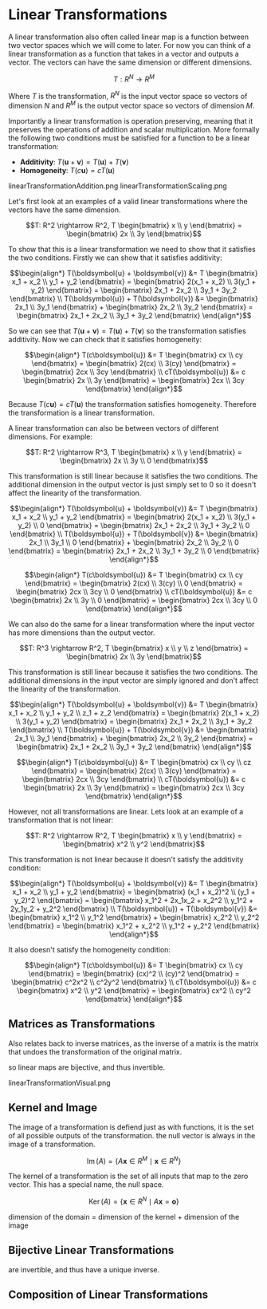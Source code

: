 
# Linear Transformations

A linear transformation also often called linear map is a function between two vector spaces which we will come to later. For now you can think of a linear transformation as a function that takes in a vector and outputs a vector. The vectors can have the same dimension or different dimensions.

```math
T: R^N \rightarrow R^M
```

Where $T$ is the transformation, $R^N$ is the input vector space so vectors of dimension $N$ and $R^M$ is the output vector space so vectors of dimension $M$.

Importantly a linear transformation is operation preserving, meaning that it preserves the operations of addition and scalar multiplication. More formally the following two conditions must be satisfied for a function to be a linear transformation:
- **Additivity**: $T(\boldsymbol{u} + \boldsymbol{v}) = T(\boldsymbol{u}) + T(\boldsymbol{v})$
- **Homogeneity**: $T(c\boldsymbol{u}) = cT(\boldsymbol{u})$

linearTransformationAddition.png
linearTransformationScaling.png

<Callout type="example" title="Valid Linear Transformation">
Let's first look at an examples of a valid linear transformations where the vectors have the same dimension.

```math
T: R^2 \rightarrow R^2, T \begin{bmatrix} x \\ y \end{bmatrix} = \begin{bmatrix} 2x \\ 3y \end{bmatrix}
```

To show that this is a linear transformation we need to show that it satisfies the two conditions. Firstly we can show that it satisfies additivity:

```math
\begin{align*}
T(\boldsymbol{u} + \boldsymbol{v}) &= T \begin{bmatrix} x_1 + x_2 \\ y_1 + y_2 \end{bmatrix} = \begin{bmatrix} 2(x_1 + x_2) \\ 3(y_1 + y_2) \end{bmatrix} = \begin{bmatrix} 2x_1 + 2x_2 \\ 3y_1 + 3y_2 \end{bmatrix} \\
T(\boldsymbol{u}) + T(\boldsymbol{v}) &= \begin{bmatrix} 2x_1 \\ 3y_1 \end{bmatrix} + \begin{bmatrix} 2x_2 \\ 3y_2 \end{bmatrix} = \begin{bmatrix} 2x_1 + 2x_2 \\ 3y_1 + 3y_2 \end{bmatrix}
\end{align*}
```

So we can see that $T(\boldsymbol{u} + \boldsymbol{v}) = T(\boldsymbol{u}) + T(\boldsymbol{v})$ so the transformation satisfies additivity. Now we can check that it satisfies homogeneity:

```math
\begin{align*}
T(c\boldsymbol{u}) &= T \begin{bmatrix} cx \\ cy \end{bmatrix} = \begin{bmatrix} 2(cx) \\ 3(cy) \end{bmatrix} = \begin{bmatrix} 2cx \\ 3cy \end{bmatrix} \\
cT(\boldsymbol{u}) &= c \begin{bmatrix} 2x \\ 3y \end{bmatrix} = \begin{bmatrix} 2cx \\ 3cy \end{bmatrix}
\end{align*}
```

Because $T(c\boldsymbol{u}) = cT(\boldsymbol{u})$ the transformation satisfies homogeneity. Therefore the transformation is a linear transformation.
</Callout>

<Callout type="example" title="Linear Transformation with Different Dimensions">
A linear transformation can also be between vectors of different dimensions. For example:

```math
T: R^2 \rightarrow R^3, T \begin{bmatrix} x \\ y \end{bmatrix} = \begin{bmatrix} 2x \\ 3y \\ 0 \end{bmatrix}
```

This transformation is still linear because it satisfies the two conditions. The additional dimension in the output vector is just simply set to 0 so it doesn't affect the linearity of the transformation.

```math
\begin{align*}
T(\boldsymbol{u} + \boldsymbol{v}) &= T \begin{bmatrix} x_1 + x_2 \\ y_1 + y_2 \end{bmatrix} = \begin{bmatrix} 2(x_1 + x_2) \\ 3(y_1 + y_2) \\ 0 \end{bmatrix} = \begin{bmatrix} 2x_1 + 2x_2 \\ 3y_1 + 3y_2 \\ 0 \end{bmatrix} \\
T(\boldsymbol{u}) + T(\boldsymbol{v}) &= \begin{bmatrix} 2x_1 \\ 3y_1 \\ 0 \end{bmatrix} + \begin{bmatrix} 2x_2 \\ 3y_2 \\ 0 \end{bmatrix} = \begin{bmatrix} 2x_1 + 2x_2 \\ 3y_1 + 3y_2 \\ 0 \end{bmatrix}
\end{align*}
```

```math
\begin{align*}
T(c\boldsymbol{u}) &= T \begin{bmatrix} cx \\ cy \end{bmatrix} = \begin{bmatrix} 2(cx) \\ 3(cy) \\ 0 \end{bmatrix} = \begin{bmatrix} 2cx \\ 3cy \\ 0 \end{bmatrix} \\
cT(\boldsymbol{u}) &= c \begin{bmatrix} 2x \\ 3y \\ 0 \end{bmatrix} = \begin{bmatrix} 2cx \\ 3cy \\ 0 \end{bmatrix}
\end{align*}
```

We can also do the same for a linear transformation where the input vector has more dimensions than the output vector.

```math
T: R^3 \rightarrow R^2, T \begin{bmatrix} x \\ y \\ z \end{bmatrix} = \begin{bmatrix} 2x \\ 3y \end{bmatrix}
```

This transformation is still linear because it satisfies the two conditions. The additional dimensions in the input vector are simply ignored and don't affect the linearity of the transformation.

```math
\begin{align*}
T(\boldsymbol{u} + \boldsymbol{v}) &= T \begin{bmatrix} x_1 + x_2 \\ y_1 + y_2 \\ z_1 + z_2 \end{bmatrix} = \begin{bmatrix} 2(x_1 + x_2) \\ 3(y_1 + y_2) \end{bmatrix} = \begin{bmatrix} 2x_1 + 2x_2 \\ 3y_1 + 3y_2 \end{bmatrix} \\
T(\boldsymbol{u}) + T(\boldsymbol{v}) &= \begin{bmatrix} 2x_1 \\ 3y_1 \end{bmatrix} + \begin{bmatrix} 2x_2 \\ 3y_2 \end{bmatrix} = \begin{bmatrix} 2x_1 + 2x_2 \\ 3y_1 + 3y_2 \end{bmatrix}
\end{align*}
```

```math
\begin{align*}
T(c\boldsymbol{u}) &= T \begin{bmatrix} cx \\ cy \\ cz \end{bmatrix} = \begin{bmatrix} 2(cx) \\ 3(cy) \end{bmatrix} = \begin{bmatrix} 2cx \\ 3cy \end{bmatrix} \\
cT(\boldsymbol{u}) &= c \begin{bmatrix} 2x \\ 3y \end{bmatrix} = \begin{bmatrix} 2cx \\ 3cy \end{bmatrix}
\end{align*}
```
</Callout>

<Callout type="example" title="Invalid Linear Transformation">
However, not all transformations are linear. Lets look at an example of a transformation that is not linear:

```math
T: R^2 \rightarrow R^2, T \begin{bmatrix} x \\ y \end{bmatrix} = \begin{bmatrix} x^2 \\ y^2 \end{bmatrix}
```

This transformation is not linear because it doesn't satisfy the additivity condition:

```math
\begin{align*}
T(\boldsymbol{u} + \boldsymbol{v}) &= T \begin{bmatrix} x_1 + x_2 \\ y_1 + y_2 \end{bmatrix} = \begin{bmatrix} (x_1 + x_2)^2 \\ (y_1 + y_2)^2 \end{bmatrix} = \begin{bmatrix} x_1^2 + 2x_1x_2 + x_2^2 \\ y_1^2 + 2y_1y_2 + y_2^2 \end{bmatrix} \\
T(\boldsymbol{u}) + T(\boldsymbol{v}) &= \begin{bmatrix} x_1^2 \\ y_1^2 \end{bmatrix} + \begin{bmatrix} x_2^2 \\ y_2^2 \end{bmatrix} = \begin{bmatrix} x_1^2 + x_2^2 \\ y_1^2 + y_2^2 \end{bmatrix}
\end{align*}
```

It also doesn't satisfy the homogeneity condition:

```math
\begin{align*}
T(c\boldsymbol{u}) &= T \begin{bmatrix} cx \\ cy \end{bmatrix} = \begin{bmatrix} (cx)^2 \\ (cy)^2 \end{bmatrix} = \begin{bmatrix} c^2x^2 \\ c^2y^2 \end{bmatrix} \\
cT(\boldsymbol{u}) &= c \begin{bmatrix} x^2 \\ y^2 \end{bmatrix} = \begin{bmatrix} cx^2 \\ cy^2 \end{bmatrix}
\end{align*}
```
</Callout>

## Matrices as Transformations

Also relates back to inverse matrices, as the inverse of a matrix is the matrix that undoes the transformation of the original matrix.

so linear maps are bijective, and thus invertible.

linearTransformationVisual.png

## Kernel and Image

The image of a transformation is defiend just as with functions, it is the set of all possible outputs of the transformation. the null vector is always in the image of a transformation.

```math
\operatorname{Im}(A) = \{ A\boldsymbol{x} \in R^M \mid \boldsymbol{x} \in R^N \}
```

The kernel of a transformation is the set of all inputs that map to the zero vector. This has a special name, the null space.

```math
\operatorname{Ker}(A) = \{ \boldsymbol{x} \in R^N \mid A\boldsymbol{x} = \boldsymbol{o} \}
```

dimension of the domain = dimension of the kernel + dimension of the image

## Bijective Linear Transformations

are invertible, and thus have a unique inverse.

## Composition of Linear Transformations